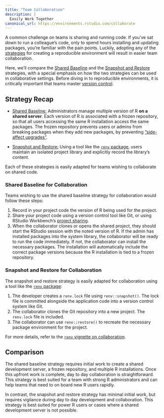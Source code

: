 ```yaml
---
title: "Team Collaboration"
description: |
  Easily Work Together
canonical_url: https://environments.rstudio.com/collaborate
---
```


A common challenge on teams is sharing and running code. If you've sat down to run a colleague's code, only to spend hours installing and updating packages, you're familiar with the pain points. Luckily, adopting any of the [strategies](./reproduce.html) for creating a reproducible environment will result in easier team collaboration. 

Here, we'll compare the [Shared Baseline](./shared.html) and the [Snapshot and Restore](./snapshot.html) strategies, with a special emphasis on how the two strategies can be used in collaborative settings. Before diving in to reproducible environments, it is critically important that teams master [version control](https://happygitwithr.com/).

## Strategy Recap

- [Shared Baseline:](./shared.html) Administrators manage multiple version of R **on a shared server**. Each version of R is associated with a frozen repository, so that all users accessing the same R installation access the same packages. The frozen repository prevents users or admins from breaking packages when they add new packages, by preventing ["side-affect upgrades"](./shared.html#the-big-risk).

- [Snapshot and Restore:](./snapshot.html) Using a tool like the [`renv` package](https://github.com/rstudio/renv), users maintain an isolated project library and explicitly record the library's content.

Each of these strategies is easily adapted for teams wishing to collaborate on shared code.

### Shared Baseline for Collaboration

Teams wishing to use the shared baseline strategy for collaboration would follow these steps:

1. Record in your project code the version of R being used for the project.
2. Share your project code using a version control tool like Git, or using RStudio Workbench's [project sharing](https://support.rstudio.com/hc/en-us/articles/211659737-Sharing-Projects-in-RStudio-Server-Pro). 
3. When the collaborator clones or opens the shared project, they should start the RStudio session with the noted version of R. If the admin has installed packages into the system library, the collaborator will be ready to run the code immediately. If not, the collaborator can install the necessary packages. The installation will automatically include the correct package versions because the R installation is tied to a frozen repository.

### Snapshot and Restore for Collaboration 

The snapshot and restore strategy is easily adapted for collaboration using a tool like the [`renv` package](https://github.com/rstudio/renv):

1. The developer creates a `renv.lock` file using `renv::snapshot()`. The lock file is committed alongside the application code into a version control system like Git.
2. The collaborator clones the Git repository into a new project. The `renv.lock` file is included.
3. The collaborator can use `renv::restore()` to recreate the necessary package environment for the project.

For more details, refer to the [`renv` vignette on collaboration](https://rstudio.github.io/renv/articles/collaborating.html).

## Comparison 

The shared baseline strategy requires initial work to create a shared development server, a frozen repository, and multiple R installations. Once this upfront work is complete, day to day collaboration is straightforward. This strategy is best suited for a team with strong R administrators and can help teams that need to on board new R users rapidly.

In contrast, the snapshot and restore strategy has minimal initial work, but requires vigilance during day to day development and collaboration. This strategy is best suited for power R users or cases where a shared development server is not possible.



